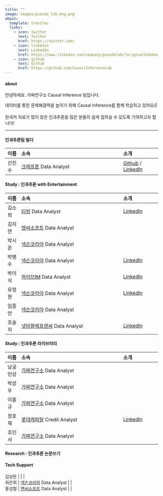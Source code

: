 ```yaml
---
title: ""
image: images/pseudo_lab_eng.png
about:
  template: trestles
  links:
    - icon: twitter
      text: Twitter
      href: https://twitter.com/
    - icon: linkedin
      text: LinkedIn
      href: https://www.linkedin.com/company/pseudolab/?originalSubdomain=kr
    - icon: github
      text: Github
      href: https://github.com/CausalInferenceLab
---
```


#### about

안녕하세요. 가짜연구소 Causal Inference 팀입니다.

데이터를 통한 문제해결력을 높이기 위해 Causal Inference를 함께 학습하고 있어요✌️ 

한국어 자료가 많지 않은 인과추론을 많은 분들이 쉽게 접하실 수 있도록 기여하고자 합니다!


---

#### 인과추론팀 빌더
| 이름   |                                     소속 |           소개|
|:-----  |:----------------------------------------|:--------------|
| 신진수 |  [크래프톤](https://www.krafton.com/) Data Analyst |  [Github](https://github.com/CausalInferenceLab) / [LinkedIn](https://www.linkedin.com/in/jinsoo-shin-436060162/) |

#### Study : 인과추론 with Entertainment

| 이름   |                                     소속 |           소개|
|:-----  |:----------------------------------------|:--------------|
| 김소희 |  [티빙](https://team.tving.com/) Data Analyst |  [LinkedIn](https://www.linkedin.com/in/sohee-kim-9460b6113/) |
| 김지연 |  [엔씨소프트](https://kr.ncsoft.com/kr/index.do) Data Analyst |  |
| 박시온 |  [넥슨코리아](https://company.nexon.com/kr/) Data Analyst |  |
| 박병수 |  [넥슨코리아](https://company.nexon.com/kr/) Data Analyst | [LinkedIn](https://www.linkedin.com/in/byeongsu-park-58249b196/) |
| 박이삭 |  [하이브IM](https://hybecorp.com/kor/main) Data Analyst | [LinkedIn](https://www.linkedin.com/in/%EC%9D%B4%EC%82%AD-%EB%B0%95-75a7a916a/) |
| 유정현 |  [넥슨코리아](https://company.nexon.com/kr/) Data Analyst | [LinkedIn](https://www.linkedin.com/in/jeonghyun-y-750a7b1b2/) |
| 임종언 |  [넥슨코리아](https://company.nexon.com/kr/) Data Analyst |  |
| 조슬지 |  [넷마블에프앤씨](https://company.netmarble.com/studio/list/fnc) Data Analyst | [LinkedIn](https://www.linkedin.com/in/%EC%8A%AC%EC%A7%80-%EC%A1%B0-4370251b8/) |


#### Study : 인과추론 라이브러리

| 이름   |                                     소속 |           소개|
|:-----  |:----------------------------------------|:--------------|
| 남궁민상 |  [가짜연구소](https://pseudo-lab.com) Data Analyst |  |
| 박상우 |  [가짜연구소](https://pseudo-lab.com) Data Analyst |  |
| 이홍규 |  [가짜연구소](https://pseudo-lab.com) Data Analyst |  |
| 정호재 |  [롯데캐피탈](https://www.lottecap.com) Credit Analyst |  [LinkedIn](https://www.linkedin.com/in/wjdghwo/) |
| 조인서 |  [가짜연구소](https://pseudo-lab.com) Data Analyst |  |


#### Research : 인과추론 논문쓰기


#### Tech Support
| 김상돈 |   |  |
| 최은희 |  [넥슨코리아](https://company.nexon.com/kr/) Data Analyst |  |
| 홍성철 |  [엔씨소프트](https://kr.ncsoft.com/kr/index.do) Data Analyst |  |



